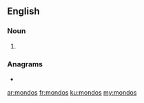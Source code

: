 ==English==

===Noun===
{{head|en|noun plural form}}

# {{plural of|mondo|lang=en}}

===Anagrams===
* {{l|en|Osmond}}

[[ar:mondos]]
[[fr:mondos]]
[[ku:mondos]]
[[my:mondos]]